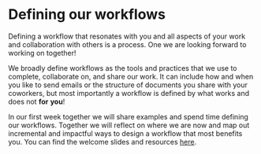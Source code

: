 # Defining our workflows {.unnumbered}

Defining a workflow that resonates with you and all aspects of your work and collaboration with others is a process. One we are looking forward to working on together!

We broadly define workflows as the tools and practices that we use to complete, collaborate on, and share our work. It can include how and when you like to send emails or the structure of documents you share with your coworkers, but most importantly a workflow is defined by what works and does not **for** **you**!

In our first week together we will share examples and spend time defining our workflows. Together we will reflect on where we are now and map out incremental and impactful ways to design a workflow that most benefits you. You can find the welcome slides and resources [here](https://docs.google.com/presentation/d/1pCeddsph51ySX89z0DmIsZ_I40c4loO8bzTXOsf_9To/edit?usp=sharing).
